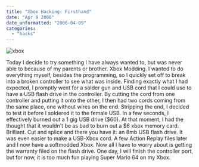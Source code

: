 ```yaml
---
title: "Xbox Hacking- Firsthand"
date: "Apr 9 2006"
date_unformatted: "2006-04-09"
categories: 
  - "hacks"
---
```


![xbox](/images/134424205_32e9df1a01_m.jpg)

Today I decide to try something I have always wanted to, but was never able to because of my parents or brother. Xbox Modding. I wanted to do everything myself, besides the programming, so I quickly set off to break into a broken controller to see what was inside. Finding exactly what I had expected, I promptly went for a solder gun and USB cord that I could use to have a USB flash drive in the controller. By cutting the cord from one controller and putting it onto the other, I then had two cords coming from the same place, one without wires on the end. Stripping the end, I decided to test it before I soldered it to the female USB. In a few seconds, I effectively burned out a 1 gig USB drive ($60). At that moment, I had the thought that it wouldn't be as bad to burn out a $6 xbox memory card. Brilliant. Cut and splice and there you have it: an 8mb USB flash drive. It was even easier to make a USB-Xbox cord. A few Action Replay files later and I now have a softmodded Xbox. Now all I have to worry about is getting the warranty filed on the flash drive. One day, I will finish the controller port, but for now, it is too much fun playing Super Mario 64 on my Xbox.
